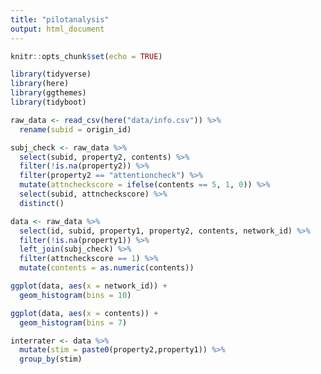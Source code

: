 ```yaml
---
title: "pilotanalysis"
output: html_document
---
```


```r
knitr::opts_chunk$set(echo = TRUE)

library(tidyverse)
library(here)
library(ggthemes)
library(tidyboot)
```

```r

raw_data <- read_csv(here("data/info.csv")) %>%
  rename(subid = origin_id)

subj_check <- raw_data %>%
  select(subid, property2, contents) %>%
  filter(!is.na(property2)) %>%
  filter(property2 == "attentioncheck") %>%
  mutate(attncheckscore = ifelse(contents == 5, 1, 0)) %>%
  select(subid, attncheckscore) %>%
  distinct()

data <- raw_data %>%
  select(id, subid, property1, property2, contents, network_id) %>%
  filter(!is.na(property1)) %>%
  left_join(subj_check) %>%
  filter(attncheckscore == 1) %>%
  mutate(contents = as.numeric(contents))

ggplot(data, aes(x = network_id)) +
  geom_histogram(bins = 10)

ggplot(data, aes(x = contents)) +
  geom_histogram(bins = 7)

interrater <- data %>%
  mutate(stim = paste0(property2,property1)) %>%
  group_by(stim)



```


